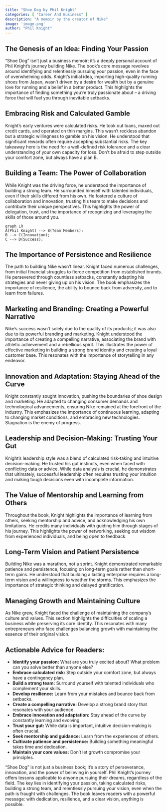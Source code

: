 ```yaml
---
title: "Shoe Dog by Phil Knight"
categories: [ "Career And Business" ]
description: "A memoir by the creator of Nike"
image: 'image.png'
author: "Phil Knight"
---
```

##  The Genesis of an Idea:  Finding Your Passion

"Shoe Dog" isn't just a business memoir; it's a deeply personal account of Phil Knight's journey building Nike. The book's core message revolves around identifying and relentlessly pursuing your passion, even in the face of overwhelming odds. Knight's initial idea, importing high-quality running shoes from Japan, wasn't driven by a desire for wealth but by a genuine love for running and a belief in a better product. This highlights the importance of finding something you're truly passionate about – a driving force that will fuel you through inevitable setbacks.

##  Embracing Risk and Calculated Gamble

Knight's early ventures were calculated risks. He took out loans, maxed out credit cards, and operated on thin margins. This wasn't reckless abandon but a strategic willingness to gamble on his vision. He understood that significant rewards often require accepting substantial risks. The key takeaway here is the need for a well-defined risk tolerance and a clear understanding of your own capacity for loss. Don't be afraid to step outside your comfort zone, but always have a plan B.


##  Building a Team: The Power of Collaboration

While Knight was the driving force, he understood the importance of building a strong team. He surrounded himself with talented individuals, even if their skills differed from his own. He fostered a culture of collaboration and innovation, trusting his team to make decisions and contribute their unique perspectives. This highlights the power of delegation, trust, and the importance of recognizing and leveraging the skills of those around you.

```mermaid
graph LR
A[Phil Knight] --> B(Team Members);
B --> C(Innovation);
C --> D(Success);
```


##  The Importance of Persistence and Resilience

The path to building Nike wasn't linear. Knight faced numerous challenges, from initial financial struggles to fierce competition from established brands.  He persevered through countless setbacks, constantly adapting his strategies and never giving up on his vision. The book emphasizes the importance of resilience, the ability to bounce back from adversity, and to learn from failures.

##  Marketing and Branding: Creating a Powerful Narrative

Nike's success wasn't solely due to the quality of its products; it was also due to its powerful branding and marketing. Knight understood the importance of creating a compelling narrative, associating the brand with athletic achievement and a rebellious spirit. This illustrates the power of effective marketing in building a strong brand identity and creating a loyal customer base. This resonates with the importance of storytelling in any endeavor.

##  Innovation and Adaptation: Staying Ahead of the Curve

Knight constantly sought innovation, pushing the boundaries of shoe design and marketing. He adapted to changing consumer demands and technological advancements, ensuring Nike remained at the forefront of the industry.  This emphasizes the importance of continuous learning, adapting to changing market conditions, and embracing new technologies.  Stagnation is the enemy of progress.


##  Leadership and Decision-Making: Trusting Your Gut

Knight’s leadership style was a blend of calculated risk-taking and intuitive decision-making.  He trusted his gut instincts, even when faced with conflicting data or advice. While data analysis is crucial, he demonstrates that ultimately,  successful leadership often requires trusting your intuition and making tough decisions even with incomplete information.

##  The Value of Mentorship and Learning from Others

Throughout the book, Knight highlights the importance of learning from others, seeking mentorship and advice, and acknowledging his own limitations. He credits many individuals with guiding him through stages of his journey. This highlights the power of networking, seeking out wisdom from experienced individuals, and being open to feedback.


##  Long-Term Vision and Patient Persistence

Building Nike was a marathon, not a sprint. Knight demonstrated remarkable patience and persistence, focusing on long-term goals rather than short-term gains.  He understood that building a lasting enterprise requires a long-term vision and a willingness to weather the storms.  This emphasizes the importance of strategic thinking and delayed gratification.


##  Managing Growth and Maintaining Culture

As Nike grew, Knight faced the challenge of maintaining the company's culture and values. This section highlights the difficulties of scaling a business while preserving its core identity. This resonates with many entrepreneurs who face challenges balancing growth with maintaining the essence of their original vision.

## Actionable Advice for Readers:

* **Identify your passion:** What are you truly excited about?  What problem can you solve better than anyone else?
* **Embrace calculated risk:** Step outside your comfort zone, but always have a contingency plan.
* **Build a strong team:** Surround yourself with talented individuals who complement your skills.
* **Develop resilience:** Learn from your mistakes and bounce back from setbacks.
* **Create a compelling narrative:**  Develop a strong brand story that resonates with your audience.
* **Embrace innovation and adaptation:** Stay ahead of the curve by constantly learning and evolving.
* **Trust your gut:** While data is important,  intuitive decision-making is often crucial.
* **Seek mentorship and guidance:** Learn from the experiences of others.
* **Cultivate patience and persistence:** Building something meaningful takes time and dedication.
* **Maintain your core values:**  Don't let growth compromise your principles.


"Shoe Dog" is not just a business book; it's a story of perseverance, innovation, and the power of believing in yourself. Phil Knight's journey offers lessons applicable to anyone pursuing their dreams, regardless of the field. The key lies in identifying your passion, taking calculated risks, building a strong team, and relentlessly pursuing your vision, even when the path is fraught with challenges. The book leaves readers with a powerful message: with dedication, resilience, and a clear vision, anything is possible.

